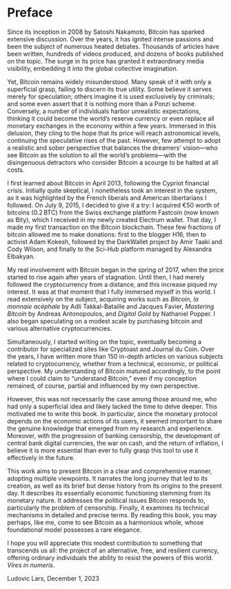 # Preface {#avant-propos .unnumbered}

Since its inception in 2008 by Satoshi Nakamoto, Bitcoin has sparked extensive discussion. Over the years, it has ignited intense passions and been the subject of numerous heated debates. Thousands of articles have been written, hundreds of videos produced, and dozens of books published on the topic. The surge in its price has granted it extraordinary media visibility, embedding it into the global collective imagination.

Yet, Bitcoin remains widely misunderstood. Many speak of it with only a superficial grasp, failing to discern its true utility. Some believe it serves merely for speculation; others imagine it is used exclusively by criminals; and some even assert that it is nothing more than a Ponzi scheme. Conversely, a number of individuals harbor unrealistic expectations, thinking it could become the world's reserve currency or even replace all monetary exchanges in the economy within a few years. Immersed in this delusion, they cling to the hope that its price will reach astronomical levels, continuing the speculative rises of the past. However, few attempt to adopt a realistic and sober perspective that balances the dreamers' vision—who see Bitcoin as the solution to all the world's problems—with the disingenuous detractors who consider Bitcoin a scourge to be halted at all costs.

I first learned about Bitcoin in April 2013, following the Cypriot financial crisis. Initially quite skeptical, I nonetheless took an interest in the system, as it was highlighted by the French liberals and American libertarians I followed. On July 9, 2015, I decided to give it a try: I acquired €50 worth of bitcoins (0.2 BTC) from the Swiss exchange platform Fastcoin (now known as Bity), which I received in my newly created Electrum wallet. That day, I made my first transaction on the Bitcoin blockchain. These few fractions of bitcoin allowed me to make donations: first to the blogger H16, then to activist Adam Kokesh, followed by the DarkWallet project by Amir Taaki and Cody Wilson, and finally to the Sci-Hub platform managed by Alexandra Elbakyan.

My real involvement with Bitcoin began in the spring of 2017, when the price started to rise again after years of stagnation. Until then, I had merely followed the cryptocurrency from a distance, and this increase piqued my interest. It was at that moment that I fully immersed myself in this world. I read extensively on the subject, acquiring works such as *Bitcoin, la monnaie acéphale* by Adli Takkal-Bataille and Jacques Favier, *Mastering Bitcoin* by Andreas Antonopoulos, and *Digital Gold* by Nathaniel Popper. I also began speculating on a modest scale by purchasing bitcoin and various alternative cryptocurrencies.

Simultaneously, I started writing on the topic, eventually becoming a contributor for specialized sites like Cryptoast and Journal du Coin. Over the years, I have written more than 150 in-depth articles on various subjects related to cryptocurrency, whether from a technical, economic, or political perspective. My understanding of Bitcoin matured accordingly, to the point where I could claim to "understand Bitcoin," even if my conception remained, of course, partial and influenced by my own perspective.

However, this was not necessarily the case among those around me, who had only a superficial idea and likely lacked the time to delve deeper. This motivated me to write this book. In particular, since the monetary protocol depends on the economic actions of its users, it seemed important to share the genuine knowledge that emerged from my research and experience. Moreover, with the progression of banking censorship, the development of central bank digital currencies, the war on cash, and the return of inflation, I believe it is more essential than ever to fully grasp this tool to use it effectively in the future.

This work aims to present Bitcoin in a clear and comprehensive manner, adopting multiple viewpoints. It narrates the long journey that led to its creation, as well as its brief but dense history from its origins to the present day. It describes its essentially economic functioning stemming from its monetary nature. It addresses the political issues Bitcoin responds to, particularly the problem of censorship. Finally, it examines its technical mechanisms in detailed and precise terms. By reading this book, you may perhaps, like me, come to see Bitcoin as a harmonious whole, whose foundational model possesses a rare elegance.

I hope you will appreciate this modest contribution to something that transcends us all: the project of an alternative, free, and resilient currency, offering ordinary individuals the ability to resist the powers of this world. *Vires in numeris*.

::: flushright
Ludovic Lars, December 1, 2023
:::